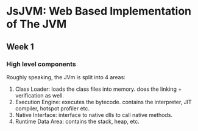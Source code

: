 # JsJVM: Web Based Implementation of The JVM

## Week 1

### High level components

Roughly speaking, the JVm is split into 4 areas:

1. Class Loader: loads the class files into memory. does the linking + verification as well.
2. Execution Engine: executes the bytecode. contains the interpreter, JIT compiler, hotspot profiler etc.
3. Native Interface: interface to native dlls to call native methods.
4. Runtime Data Area: contains the stack, heap, etc.
